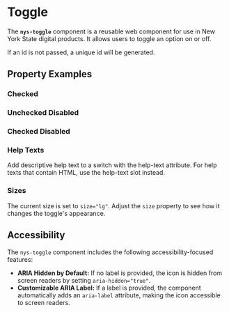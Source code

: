 
<Meta of={NysToggleStories} title="Components/Toggle/Documentation" />

# Toggle
The **`nys-toggle`** component is a reusable web component for use in New York State digital products. It allows users to toggle an option on or off.

If an id is not passed, a unique id will be generated.

<Canvas of={NysToggleStories.Toggle} />

## Property Examples
### Checked
<Canvas of={NysToggleStories.Checked} />

### Unchecked Disabled
<Canvas of={NysToggleStories.UncheckedDisabled} />

### Checked Disabled
<Canvas of={NysToggleStories.CheckedDisabled} />

### Help Texts
Add descriptive help text to a switch with the help-text attribute. For help texts that contain HTML, use the help-text slot instead.
<Canvas of={NysToggleStories.HelpTexts} />

### Sizes
The current size is set to `size="lg"`. Adjust the `size` property to see how it changes the toggle's appearance.
<Canvas of={NysToggleStories.Sizes} />

## Accessibility

The `nys-toggle` component includes the following accessibility-focused features:

- **ARIA Hidden by Default:** If no label is provided, the icon is hidden from screen readers by setting `aria-hidden="true"`.
- **Customizable ARIA Label:** If a label is provided, the component automatically adds an `aria-label` attribute, making the icon accessible to screen readers.